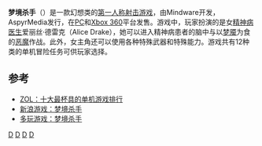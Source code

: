 {{no footnotes|time=2018-10-01T12:33:32+00:00}}
{{Infobox video game
| title          = Dreamkiller
| image          = 
| developer      = [[Mindware_Studios|Mindware Studios]]
| publisher      = [[Aspyr|Aspyr]]
| released       = {{vgrelease|North America|NA|2009年10月12日|Europe|EU|2009年10月12日}}
| genre          =  [[第一人称射击游戏|第一人称射击游戏]]
| modes          = [[单人游戏|单人游戏]], [[多人游戏|多人游戏]]
| platforms      = [[Microsoft_Windows|Windows]]<br>[[Xbox_360|Xbox 360]]
}}
'''梦境杀手'''（{{lang-en|Dreamkiller}}）是一款幻想类的[[第一人称射击游戏|第一人称射击游戏]]，由Mindware开发，AspyrMedia发行，在[[个人电脑|PC]]和[[Xbox_360|Xbox 360]]平台发售。游戏中，玩家扮演的是女[[精神病|精神病]][[医生|医生]]爱丽丝·德雷克（Alice Drake），她可以进入精神病患者的脑中与以[[梦魇|梦魇]]为食的[[恶魔|恶魔]]作战。此外，女主角还可以使用各种特殊武器和特殊能力。游戏共有12种类的单机冒险任务可供玩家选择。

== 参考 ==
* [http://game.zol.com.cn/171/1713435.html ZOL：十大最杯具的单机游戏排行] {{Wayback|url=http://game.zol.com.cn/171/1713435.html |date=20100331004309 }}
* [http://games.sina.com.cn/j/c/2009-10-09/7786.shtml 新浪游戏：梦境杀手] {{Wayback|url=http://games.sina.com.cn/j/c/2009-10-09/7786.shtml |date=20160304091040 }}
* [https://web.archive.org/web/20111126175443/http://pc.duowan.com/ku/mengjingshashou/ 多玩游戏：梦境杀手]

[[Category:Windows游戏|D]]
[[Category:製作中止的Xbox_360遊戲|D]]
[[Category:2009年电子游戏|D]]
[[Category:第一人称射击游戏|D]]